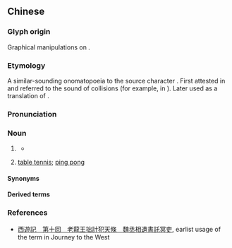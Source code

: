 ==Chinese==
{{zh-forms}}

===Glyph origin===
Graphical manipulations on {{zh-l|兵|[[soldier]]}}.

===Etymology===
A similar-sounding onomatopoeia to the source character {{zh-l|兵|[[soldier]]}}. First attested in {{w|Ming Dynasty}} and referred to the sound of collisions (for example, in {{zh-l|西遊記}}). Later used as a translation of {{der|zh|en|ping pong}}.

===Pronunciation===
{{zh-pron
|m=pīngpāng,tl=y
|c=bing1 bam1
|h=pfs=phin-phong/phîn-phóng
|h_note=phin-phong - sound of collision; phîn-phóng - “table tennis”
|md=pĭng-pŏng
|mn=ml:phin-phong/tw:phín-phóng
|mn-t=bing1 bong5
|w=1phin phan
|cat=n
}}

===Noun===
{{zh-noun}}

# {{lb|zh|onomatopoeia}} {{n-g|[[sound|Sound]] of [[collision]]; the sound made from the [[impact]] of an [[object]].}}
#* {{zh-x|忽 擡頭，只 見 方丈 門外 有 一個 石獅子，卻 就 舉起 棍 來，乒乓 一下，打 得{de} 粉亂麻碎。|Suddenly raising his head, all he saw was that outside the abbot's room's doors there was a stone guardian lion, but he just raised his stick, and with a '''clatter''', smashed it into pieces.|ref=Xiyouji}}
# {{zh-div|球}} [[table tennis]]; [[ping pong]]

====Synonyms====
{{zh-dial|乒乓球}}

====Derived terms====
{{zh-der|乒乓球|乒乓波|乒乒乓乓|乒乓外交|乒乓泅|吹乒乓}}

===References===
* [[wikisource:zh:西遊記/第010回|西遊記　第十回　老龍王拙計犯天條　魏丞相遺書託冥吏]], earlist usage of the term in Journey to the West

{{zh-cat|Games|Sports}}